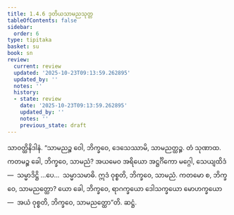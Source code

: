 ```yaml
---
title: 1.4.6 ဒုတိယသာမညသုတ္တ
tableOfContents: false
sidebar:
  order: 6
type: tipitaka
basket: su
book: sn
review:
  current: review
  updated: '2025-10-23T09:13:59.262895'
  updated_by: ''
  notes: ''
  history:
  - state: review
    date: '2025-10-23T09:13:59.262895'
    updated_by: ''
    notes: ''
    previous_state: draft
---
```



<ReviewStatus review={frontmatter.review} showDetails={true} />

<HypothesisAnnotation frontmatter={frontmatter} />

<DynamicBreadcrumb />

<Division number="36" book="sn" e="ch" v="18" p="285">

<Paragraph number="133" book="sn">
သာဝတ္ထိနိဒါနံ. “သာမညဉ္စ ဝေါ, ဘိက္ခဝေ, ဒေသေဿာမိ, သာမညတ္ထဉ္စ. တံ သုဏာထ. ကတမဉ္စ ခေါ, ဘိက္ခဝေ, သာမညံ? အယမေဝ အရိယော အဋ္ဌင်္ဂိကော မဂ္ဂေါ, သေယျထိဒံ—  သမ္မာဒိဋ္ဌိ …ပေ…  သမ္မာသမာဓိ. ဣဒံ ဝုစ္စတိ, ဘိက္ခဝေ, သာမညံ. ကတမော စ, ဘိက္ခဝေ, သာမညတ္ထော? ယော ခေါ, ဘိက္ခဝေ, ရာဂက္ခယော ဒေါသက္ခယော မောဟက္ခယော—  အယံ ဝုစ္စတိ, ဘိက္ခဝေ, သာမညတ္ထော”တိ.

</Paragraph>
</Division>

<Paragraph number="134" type="center" book="sn">
ဆဋ္ဌံ.
</Paragraph>